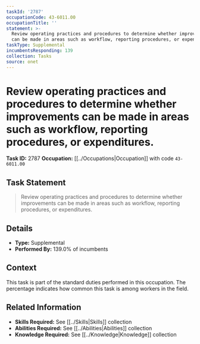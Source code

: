 ```yaml
---
taskId: '2787'
occupationCode: 43-6011.00
occupationTitle: ''
statement: >-
  Review operating practices and procedures to determine whether improvements
  can be made in areas such as workflow, reporting procedures, or expenditures.
taskType: Supplemental
incumbentsResponding: 139
collection: Tasks
source: onet
---
```

# Review operating practices and procedures to determine whether improvements can be made in areas such as workflow, reporting procedures, or expenditures.

**Task ID:** 2787
**Occupation:** [[../Occupations|Occupation]] with code `43-6011.00`

## Task Statement

> Review operating practices and procedures to determine whether improvements can be made in areas such as workflow, reporting procedures, or expenditures.

## Details

- **Type:** Supplemental
- **Performed By:** 139.0% of incumbents

## Context

This task is part of the standard duties performed in this occupation. The percentage indicates how common this task is among workers in the field.

## Related Information

- **Skills Required:** See [[../Skills|Skills]] collection
- **Abilities Required:** See [[../Abilities|Abilities]] collection
- **Knowledge Required:** See [[../Knowledge|Knowledge]] collection
